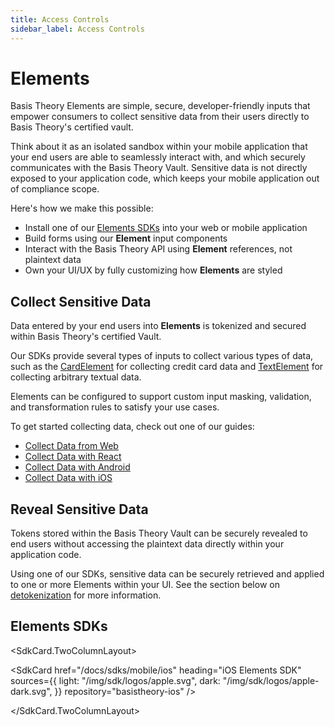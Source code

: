 ```yaml
---
title: Access Controls
sidebar_label: Access Controls
---
```



# Elements

Basis Theory Elements are simple, secure, developer-friendly inputs that empower consumers to collect sensitive data
from their users directly to Basis Theory's certified vault.

Think about it as an isolated sandbox within your mobile application that your end users are able to seamlessly
interact with, and which securely communicates with the Basis Theory Vault. Sensitive data is not directly exposed to
your application code, which keeps your mobile application out of compliance scope.

Here's how we make this possible:

- Install one of our [Elements SDKs](#elements-sdks) into your web or mobile application
- Build forms using our **Element** input components
- Interact with the Basis Theory API using **Element** references, not plaintext data
- Own your UI/UX by fully customizing how **Elements** are styled

## Collect Sensitive Data

Data entered by your end users into **Elements** is tokenized and secured within Basis Theory's certified Vault.

Our SDKs provide several types of inputs to collect various types of data, such as the [CardElement](/docs/sdks/web/javascript/types#card-element)
for collecting credit card data and [TextElement](/docs/sdks/web/javascript/types#text-element) for collecting arbitrary textual data.

Elements can be configured to support custom input masking, validation, and transformation rules to satisfy your use cases.

To get started collecting data, check out one of our guides:

- [Collect Data from Web](/docs/guides/collect/collect-data-from-web)
- [Collect Data with React](/docs/guides/collect/collect-data-with-react)
- [Collect Data with Android](/docs/guides/collect/collect-data-with-android)
- [Collect Data with iOS](/docs/guides/collect/collect-data-with-ios)

## Reveal Sensitive Data

Tokens stored within the Basis Theory Vault can be securely revealed to end users without accessing the plaintext
data directly within your application code.

Using one of our SDKs, sensitive data can be securely retrieved and applied to one or more Elements within your UI.
See the section below on [detokenization](/docs/sdks/web/javascript/methods#detokenization) for more information.

## Elements SDKs

<SdkCard.TwoColumnLayout>
  <SdkCard
    href="/docs/sdks/web/javascript"
    heading="JavaScript Elements SDK"
    icon={SDK.JAVASCRIPT}
    repository="basis-theory-js"
  />

  <SdkCard
    href="/docs/sdks/mobile/ios"
    heading="iOS Elements SDK"
    sources={{
      light: "/img/sdk/logos/apple.svg",
      dark: "/img/sdk/logos/apple-dark.svg",
    }}
    repository="basistheory-ios"
  />

  <SdkCard
    href="/docs/sdks/mobile/android"
    heading="Android Elements SDK"
    icon={SDK.ANDROID}
    repository="basistheory-android"
  />
</SdkCard.TwoColumnLayout>
